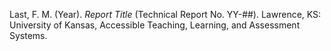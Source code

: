 \newpage

\begin{center}\textbf{All rights reserved.} Any or all portions of this document may be reproduced and distributed without prior permission provided the source is cited as:\end{center}

Last, F. M. (Year). *Report Title* (Technical Report No. YY-##). Lawrence, KS: University of Kansas, Accessible Teaching, Learning, and Assessment Systems.
